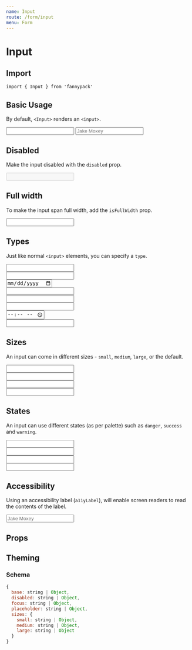 ```yaml
---
name: Input
route: /form/input
menu: Form
---
```



# Input

## Import

`import { Input } from 'fannypack'`

## Basic Usage

By default, `<Input>` renders an `<input>`.

<Playground>
  <Input />
  <Input placeholder="Jake Moxey" marginLeft="xxsmall" />
</Playground>

## Disabled

Make the input disabled with the `disabled` prop.

<Playground>
  <Input disabled defaultValue="Disabled field" />
</Playground>

## Full width

To make the input span full width, add the `isFullWidth` prop.

<Playground>
  <Input isFullWidth />
</Playground>

## Types

Just like normal `<input>` elements, you can specify a `type`.

<Playground>
  <Input type="number" /><br/>
  <Input type="tel" marginTop="xxsmall"  /><br/>
  <Input type="date" marginTop="xxsmall"  /><br/>
  <Input type="email" marginTop="xxsmall"  /><br/>
  <Input type="password" marginTop="xxsmall"  /><br/>
  <Input type="search" marginTop="xxsmall"  /><br/>
  <Input type="time" marginTop="xxsmall"  /><br/>
  <Input type="url" marginTop="xxsmall"  />
</Playground>

## Sizes

An input can come in different sizes - `small`, `medium`, `large`, or the default.

<Playground>
  <Input size="small" /><br/>
  <Input marginTop="xxsmall" /><br/>
  <Input size="medium" marginTop="xxsmall" /><br/>
  <Input size="large" marginTop="xxsmall" />
</Playground>

## States

An input can use different states (as per palette) such as `danger`, `success` and `warning`.

<Playground>
  <Input state="danger" /><br/>
  <Input state="success" marginTop="xxsmall" /><br/>
  <Input state="warning" marginTop="xxsmall" /><br/>
  <Input state="primary" marginTop="xxsmall" />
</Playground>

## Accessibility

Using an accessibility label (`a11yLabel`), will enable screen readers to read the contents of the label.

<Playground>
  <Input a11yLabel="name" placeholder="Jake Moxey" />
</Playground>

## Props

<PropsTable of={Input} />

## Theming

### Schema

```jsx
{
  base: string | Object,
  disabled: string | Object,
  focus: string | Object,
  placeholder: string | Object,
  sizes: {
    small: string | Object,
    medium: string | Object,
    large: string | Object
  }
}
```
